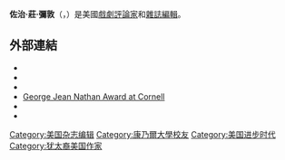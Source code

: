 {{noteTA
|G1=USState
|T=zh-hans:乔治·让·内森; zh-tw:喬治·尚·內森; zh-hk:佐治·莊·彌敦;
|1=zh-hans:乔治; zh-tw:喬治; zh-hk:佐治;
|2=zh-hans:让; zh-tw:尚; zh-hk:莊;
|3=zh-hans:内森; zh-tw:內森; zh-hk:彌敦;
}}
{{Infobox person
| 姓名       = 佐治·莊·彌敦
| 圖像       = George-Jean-Nathan-1928.jpg
| 圖像說明   = 
| 原文名     = 
| 英文名     = 
| 出生名     = 
| 出生日期   = {{Birth date|1882|2|14}}
| 出生地點   = {{USA}}[[印地安納州|印地安納州]][[韋恩堡|韋恩堡]]
| 逝世日期   = {{Death date and age|1958|4|8|1882|2|14}}
| 逝世地點   = {{USA}}[[紐約州|紐約州]][[紐約市|紐約市]]
| 國籍       = 
| 別名       = 
| 民族       = [[猶太裔|猶太裔]]
| 語言       = [[英語|英語]]
| 母校       = [[康乃爾大學|康乃爾大學]]
| 職業       = 戲劇評論家<br>雜誌編輯
| 活躍時期   = 
| 僱主       = 
| 組織       = 
| 機構       = 
| 知名原因   = 
| 研究領域   = 
| 知名作品   = 
| 風格       = 
| 獲獎       = 
| 網站       = 
| 經歷       = 
| module     = 
| 受影響於   = 
| 影響於     = 
}}
'''佐治·莊·彌敦'''（{{Lang-en|George Jean Nathan}}，{{Bd|1882年|2月14日|1958年|4月8日|catIdx=Nathan, George Jean}}）是美國[[戲劇|戲劇]][[評論家|評論家]]和[[雜誌編輯|雜誌編輯]]。

== 外部連結 ==
{{Library resources box|onlinebooks=yes|by=yes}}
* {{Commonscatinline}}
* {{wikiquote-inline|:en:George Jean Nathan|佐治·莊·彌敦}}
* {{wikisource-inline|:en:Author:George Jean Nathan|George Jean Nathan}}
* [http://www.arts.cornell.edu/english/awards/nathan/ George Jean Nathan Award at Cornell] {{Wayback|url=http://www.arts.cornell.edu/english/awards/nathan/ |date=20120616054327 }}
* {{Gutenberg author|id=Nathan,+George+Jean|name=佐治·莊·彌敦}}
* {{Internet Archive author|sname=George Jean Nathan}}

{{normdaten}}
{{DEFAULTSORT:Nathan, George Jean}}
[[Category:美国杂志编辑|Category:美国杂志编辑]]
[[Category:康乃爾大學校友|Category:康乃爾大學校友]]
[[Category:美国进步时代|Category:美国进步时代]]
[[Category:犹太裔美国作家|Category:犹太裔美国作家]]